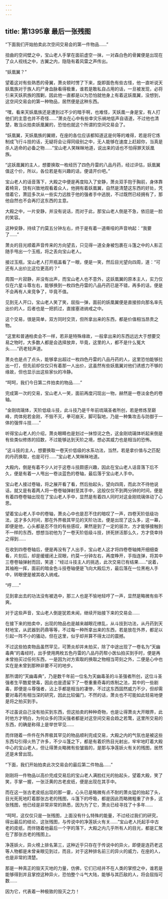 ```yaml
---
---
---
```

title: 第1395章 最后一张残图
---



“下面我们开始拍卖此次空间交易会的第一件物品……”

扭曲的空间壁之中，宝山老人手掌在面前虚空一抹，一对森白色的骨翼便是出现在了众人视线之中，古翼之内，隐隐有着风雷之声传出。

“妖凰翼？”

望着这对有些熟悉的骨翼，萧炎顿时愣了下来，旋即面色有些古怪，他一直听说天妖凰族对于族人的尸身血脉看得极重，谁若是敢私自占用的话，一旦被发现，必将引来天妖夙族的围剿，因此他一直都是以为恐怕就他身上有着这妖凰翼，没想到，这空间交易会的第一种物品，居然便是这种东西。

“嘿，看来天妖凰族还是遭到过不少的暗手啊，也难怪，天妖凰一身是宝，有人打他们的主意也并不奇怪……”萧炎在心中有些幸灾乐祸地低声自语道，不过他也清楚，敢当众拍卖妖凰翼的，恐怕也就这个所谓的空间交易会了。

“妖凰翼，天妖凰族的翼翅，在座的各位应该都知道这是何等的难得，若是将它炼制成飞行斗技的话，无疑将会让得同级别之中，无人能够在速度上赶超你，当真是杀人逃命的必备之物……”宝山老人笑眯眯地道，说出来的话也不怕得罪天妖凰族。

“这妖凰翼的主人，想要换取一枚经历了四色丹雷的八品丹药，经过评估，妖凰翼值这个价，所以，各位若是有兴趣的话，便请开价吧。”

宝山老人的话音落下，大殿之中便是再度陷入了安静，萧炎双手抱于胸前，身体靠着椅背，饶有兴致地观看着众人，他拥有着妖凰翼，自然是清楚这东西的好处，凭借着它，萧廷多次从一些实力远胜于他的强者手中逃脱，不过既然已经拥有了，那他自然也不会再打这东西的主意。

大殿之中，一片安静，并没有说话，而对于此，那宝山老人倒是不急，依旧是一脸的笑容。

这种安静，持续了约莫五分钟左右，终于是有着一道嘶哑的声音响起：“我要了……”

萧炎的目光顺着声音传来的方向望去，只见得一道全身被包裹在斗篷之中的人影正随手甩出一个玉瓶，将之丢向宝山老人。

接过玉瓶，宝山老人打开瓶盖看了一眼，便是一笑，然后目光望向四周，道：“可还有人出价比这位更高的？”

周围一片寂静，并没有出声，而宝山老人也不意外，这妖凰翼的原本主人，实力仅仅在六星斗尊左右，能够换到一枚四色丹雷的八品丹药已是不错，再多的话，便是不会再有人来竞争了，毕竟不值。

见到无人开口，宝山老人笑了笑，屈指一弹，面前的妖凰翼便是直接掠向那名率先出价的人，后者也是一把抓过，直接塞进纳戒之中。

这个交易，很是简单，双方同时交货，但所拿出来的东西，都是价值相当昂贵之物。

“这里和普通柏卖会不一样，若非是特殊缘故，一般拿出来的东西远远大于想要交易之物时，大多数人都是会选择放弃，毕竟，这里的人，都不是什么冤大头……”药老轻声道。

萧炎也是点了点头，能够拿出超过一枚四色丹雷的八品丹药的人，这里恐怕能够拉出一打，但先前却仅仅只有着那一人出价，这虽然有些妖凰翼对他们诱惑力不够的缘故，但也显示出这些家伙的冷静。

“呵呵，我们今日第二件拍卖的物品……”

完成第一次的交易，宝山老人一笑，面前再度闪现出一物，赫然是一卷淡金色的卷轴。

“金刚琉璃体，天阶低级斗技，此斗技乃是千年前琉璃圣者所创，若是修炼至巅峰，肉体宛若金刚，不毁不灭，拳可崩天，脚可裂地，乃是一种集攻击与防御于一体的强悍斗技……”

听得宝山老人的介绍，萧炎眼睛也是划过一抹惊诧之色，这金刚琉璃体听起来倒是有些类似修炼的招数，不过能够达到天阶之境，想必其威力也是相当的恐怖。

“这斗技的主人，想要换取一卷天价低级的水系功法，当然，若是拿价值与之匹配的丹药换取，也是可行……”宝山老人笑眯眯地道。

大殿内，倒是有着不少人对于这卷斗技颇感兴趣，因此在宝山老人话音落下后不久，便是有着一人甩出一卷淡蓝色的卷轴，最后落于宝山老人手中。

宝山老人接过卷轴，将之展开看了看，然后抬起头，望向四周，而此次不待他说话，就又是有着两人将一卷卷轴弹射至其手中，这般仅仅不到两分钟的时间，便是有着四卷卷轴出现在了宝山老人手中，显然是有着四人同时对这金刚琉璃体动了心思。

望着宝山老人手中的卷轴，萧炎心中也是忍不住的暗叹了一声，四卷天阶低级功法，这才多久时间，那在外界极其罕见的天阶功法，便是出现了这么多，这一幕，即便是他，心头都是忍不住的有些感叹，果然是到了一定的层次，方才能够接触到不一样的东西，想想当初他为了一卷天阶低级斗技，拼死拼活那么久，方才侥幸持之得到……

在收到四卷卷轴后，便是再没有了人出手，宝山老人这才将四卷卷轴摊开细细查看，片刻后，却是缓缓闭上双眼，约莫一分钟左右，再度睁开，手指连弹，将其中三卷卷轴弹射而回，笑道：“经过斗技主人的挑选，此次交易已有结果……”说着，其袖袍一挥，面前的暗金色斗技卷轴便是飞向大殿后方，最后落在一位黑袍人手中，转眼便是被其收入纳戒。

“哼……”

见到拿出去的功法没有被选中，那三人也是不愉地轻哼了一声，显然是略微有些不爽。

对于这些声音，宝山老人倒是犹若未闻，继续开始接下来的交易会……

在接下来的拍卖中，出现的物品也是越来越眼花缭乱，从斗技到功法，从丹药到天材地宝，从武器到药鼎等等，不过每一种所拿出来的东西，若是放在外界，都足以引起一阵不小的骚动，但在这里，似乎却并算不得太过的震撼。

不过这些拍卖物品虽然罕见，可萧炎却并未拍买，除了中途出现了一卷名为“天幽毒典”的毒经时，出手使用两枚五色丹雷的八品丹药帮小医仙拍买到手时，便是再未曾拍买过任何东西，一是因为对方索取的换取之物相当苛刻之外，二便是心中也实在是未曾到那种非要不可的地步。

那所谓的“天幽毒典”，乃是数千年前一位名为天幽毒圣的斗圣强者所创，这位斗圣强者生平酷爱使毒，因此也是遗留下了一卷重重奇毒的炼制之法，其中的一些剧毒，即便是斗尊强者，沾上手都是相当的凄惨，不过这东西固然威力不少，但却需要对毒药有相当深的研究，因此比较偏门，不然的话，萧炎也不可能如此轻易地便是将之拍买到手。

不过虽说自己没有拍买到东西，但这拍卖的种种奇物，也是让得萧炎大开眼界，此时他方才明白，为何众多的顶尖强者都是对这空间交易会趋之若鹜，这里所交易的东西，的确是称得上是举世罕见……

而伴随着一件件在外界极其罕见的物品顺利完成交易，大殿之内的气氛也是被这些东西勾引得火热了许多，不少斗篷之下，都是有着炽热目光射出，牢牢地盯着大殿中心的宝山老人，但让得萧炎略微有些皱眉的，是那与净莲妖火有关的残图，居然还是未曾出现。

“下面，我们开始拍卖此次交易会的最后第二件物品……”

刚刚将一件物品以高价完成交易后的宝山老人满脸红光的抬起头，望着大殿，笑了笑，手掌一握，一张泛黄的古老皮纸，便是出现在其手中。

而在这一张古老皮纸出现的那一霎，心头已是略微有点不耐的萧炎猛的抬起了头，目光死死地盯着那张古老的残图，斗篷下的呼吸，都是因此而略微粗重了许多，这张残图，他已经是非常非常的熟悉，因为为了它，萧炎已经寻找了十多年……

“呵呵，这仅仅只是一张残图，上面没有什么特殊的能量，不过经过我们的研究，得出最后的结论，这张残图，与传说中的净莲妖火有关……”宝山老人托起手中古老的皮纸，而伴随着他最后一个字的落下，大殿之内几乎所有人的目光，都是汇聚在了那张古老的残图上。

净莲妖火，异火榜上排名第三，这种近乎只存在于传说中的异火，即便是连药老这等人物都是未曾亲眼见到过，而且，对于这种排名前三的异火的威力，在座的人，也是非常的清楚。

那是一种真正的毁天灭地的力量，仿佛，它们已经并不在人类的掌控之中，谁若是能够得到并且掌控这种异火，恐怕整个斗气大陆，能够与其匹敌的人，将会屈指可数……

因为它，代表着一种极致的毁灭之力！